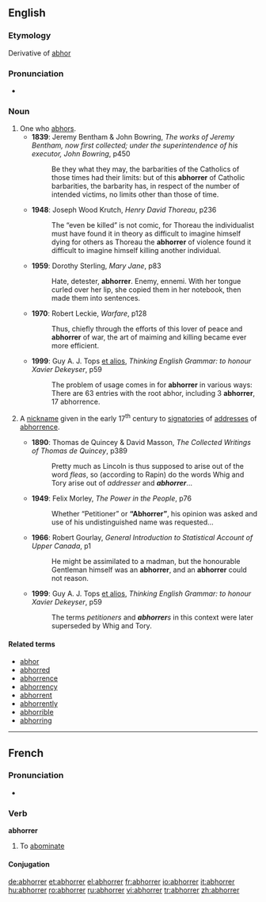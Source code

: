 ==English==

===Etymology===
Derivative of [[abhor]]

===Pronunciation===
*{{audio|en-us-abhorrer.ogg|Audio (US)}}

===Noun===
{{en-noun}}

# One who [[abhors]].
#*'''1839''': Jeremy Bentham & John Bowring, ''The works of Jeremy Bentham, now first collected; under the superintendence of his executor, John Bowring'', p450
#*:Be they what they may, the barbarities of the Catholics of those times had their limits: but of this '''abhorrer''' of Catholic barbarities, the barbarity has, in respect of the number of intended victims, no limits other than those of time.
#*'''1948''': Joseph Wood Krutch, ''Henry David Thoreau'', p236
#*:The “even be killed” is not comic, for Thoreau the individualist must have found it in theory as difficult to imagine himself dying for others as Thoreau the '''abhorrer''' of violence found it difficult to imagine himself killing another individual.
#*'''1959''': Dorothy Sterling, ''Mary Jane'', p83
#*:Hate, detester, '''abhorrer'''. Enemy, ennemi. With her tongue curled over her lip, she copied them in her notebook, then made them into sentences.
#*'''1970''': Robert Leckie, ''Warfare'', p128
#*:Thus, chiefly through the efforts of this lover of peace and '''abhorrer''' of war, the art of maiming and killing became ever more efficient.
#*'''1999''': Guy A. J. Tops [[et alios]], ''Thinking English Grammar: to honour Xavier Dekeyser'', p59
#*:The problem of usage comes in for '''abhorrer''' in various ways: There are 63 entries with the root abhor, including 3 '''abhorrer''', 17 abhorrence.
# {{context|historical}} A [[nickname]] given in the early 17<sup>th</sup> century to [[signatories]] of [[addresses]] of [[abhorrence]].
#*'''1890''': Thomas de Quincey & David Masson, ''The Collected Writings of Thomas de Quincey'', p389
#*:Pretty much as Lincoln is thus supposed to arise out of the word ''fleas'', so (according to Rapin) do the words Whig and Tory arise out of ''addresser'' and '''''abhorrer'''''…
#*'''1949''': Felix Morley, ''The Power in the People'', p76
#*:Whether “Petitioner” or '''“Abhorrer”''', his opinion was asked and use of his undistinguished name was requested…
#*'''1966''': Robert Gourlay, ''General Introduction to Statistical Account of Upper Canada'', p1
#*:He might be assimilated to a madman, but the honourable Gentleman himself was an '''abhorrer''', and an '''abhorrer''' could not reason.
#*'''1999''': Guy A. J. Tops [[et alios]], ''Thinking English Grammar: to honour Xavier Dekeyser'', p59
#*:The terms ''petitioners'' and '''''abhorrer'''s'' in this context were later superseded by Whig and Tory.

====Related terms====
*[[abhor]]
*[[abhorred]]
*[[abhorrence]]
*[[abhorrency]]
*[[abhorrent]]
*[[abhorrently]]
*[[abhorrible]]
*[[abhorring]]

----

==French==

===Pronunciation===
* {{IPA|/a.bɔ.ʁe/|lang=fr}}

===Verb===
'''abhorrer'''
# To [[abominate]]

====Conjugation====
{{fr-conj-er|abhorr|avoir}}

[[de:abhorrer]]
[[et:abhorrer]]
[[el:abhorrer]]
[[fr:abhorrer]]
[[io:abhorrer]]
[[it:abhorrer]]
[[hu:abhorrer]]
[[ro:abhorrer]]
[[ru:abhorrer]]
[[vi:abhorrer]]
[[tr:abhorrer]]
[[zh:abhorrer]]